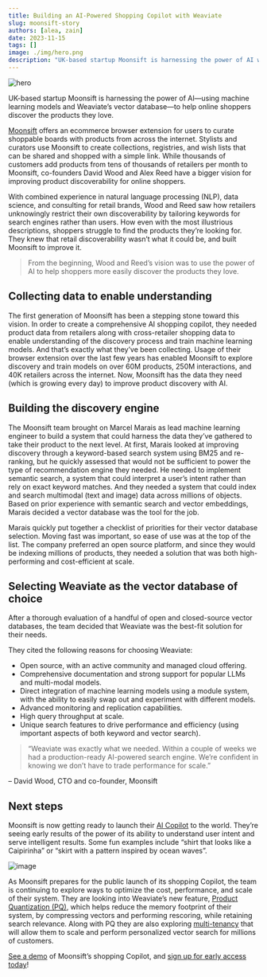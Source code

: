 ```yaml
---
title: Building an AI-Powered Shopping Copilot with Weaviate
slug: moonsift-story
authors: [alea, zain]
date: 2023-11-15
tags: []
image: ./img/hero.png
description: "UK-based startup Moonsift is harnessing the power of AI with Weaviate."
---
```

![hero](img/hero.png)

UK-based startup Moonsift is harnessing the power of AI—using machine learning models and Weaviate’s vector database—to help online shoppers discover the products they love. 

<!-- truncate -->

[Moonsift](https://www.moonsift.com/) offers an ecommerce browser extension for users to curate shoppable boards with products from across the internet. Stylists and curators use Moonsift to create collections, registries, and wish lists that can be shared and shopped with a simple link. While thousands of customers add products from tens of thousands of retailers per month to Moonsift, co-founders David Wood and Alex Reed have a bigger vision for improving product discoverability for online shoppers. 

With combined experience in natural language processing (NLP), data science, and consulting for retail brands, Wood and Reed saw how retailers unknowingly restrict their own discoverability by tailoring keywords for search engines rather than users. How even with the most illustrious descriptions, shoppers struggle to find the products they’re looking for. They knew that retail discoverability wasn’t what it could be, and built Moonsift to improve it. 

> From the beginning, Wood and Reed’s vision was to use the power of AI to help shoppers more easily discover the products they love.

## Collecting data to enable understanding 
The first generation of Moonsift has been a stepping stone toward this vision. In order to create a comprehensive AI shopping copilot, they needed product data from retailers along with cross-retailer shopping data to enable understanding of the discovery process and train machine learning models. And that’s exactly what they’ve been collecting. Usage of their browser extension over the last few years has enabled Moonsift to explore discovery and train models on over 60M products, 250M interactions, and 40K retailers across the internet. Now, Moonsift has the data they need (which is growing every day) to improve product discovery with AI. 

## Building the discovery engine 
The Moonsift team brought on Marcel Marais as lead machine learning engineer to build a system that could harness the data they’ve gathered to take their product to the next level. At first, Marais looked at improving discovery through a keyword-based search system using BM25 and re-ranking, but he quickly assessed that would not be sufficient to power the type of recommendation engine they needed. He needed to implement semantic search, a system that could interpret a user’s intent rather than rely on exact keyword matches. And they needed a system that could index and search multimodal (text and image) data across millions of objects. Based on prior experience with semantic search and vector embeddings, Marais decided a vector database was the tool for the job. 

Marais quickly put together a checklist of priorities for their vector database selection. Moving fast was important, so ease of use was at the top of the list. The company preferred an open source platform, and since they would be indexing millions of products, they needed a solution that was both high-performing and cost-efficient at scale. 

## Selecting Weaviate as the vector database of choice 
After a thorough evaluation of a handful of open and closed-source vector databases, the team decided that Weaviate was the best-fit solution for their needs.

They cited the following reasons for choosing Weaviate:  

* Open source, with an active community and managed cloud offering.
* Comprehensive documentation and strong support for popular LLMs and multi-modal models.
* Direct integration of machine learning models using a module system, with the ability to easily swap out and experiment with different models.
* Advanced monitoring and replication capabilities.
* High query throughput at scale.
* Unique search features to drive performance and efficiency (using important aspects of both keyword and vector search).

> “Weaviate was exactly what we needed. Within a couple of weeks we had a production-ready AI-powered search engine. We’re confident in knowing we don’t have to trade performance for scale.”

– David Wood, CTO and co-founder, Moonsift

## Next steps 
Moonsift is now getting ready to launch their [AI Copilot](https://www.moonsift.com/copilot) to the world. They’re seeing early results of the power of its ability to understand user intent and serve intelligent results. Some fun examples include “shirt that looks like a Caipirinha” or “skirt with a pattern inspired by ocean waves”.

![image](img/image1.png)

As Moonsift prepares for the public launch of its shopping Copilot, the team is continuing to explore ways to optimize the cost, performance, and scale of their system. They are looking into Weaviate’s new feature, [Product Quantization (PQ)](/blog/pq-rescoring), which helps reduce the memory footprint of their system, by compressing vectors and performing rescoring, while retaining search relevance. Along with PQ they are also exploring [multi-tenancy](/blog/multi-tenancy-vector-search) that will allow them to scale and perform personalized vector search for millions of customers. 


[See a demo](https://www.youtube.com/watch?v=hOsBxvV9rvI) of Moonsift’s shopping Copilot, and [sign up for early access today](https://www.moonsift.com/copilot)!



<WhatsNext />
